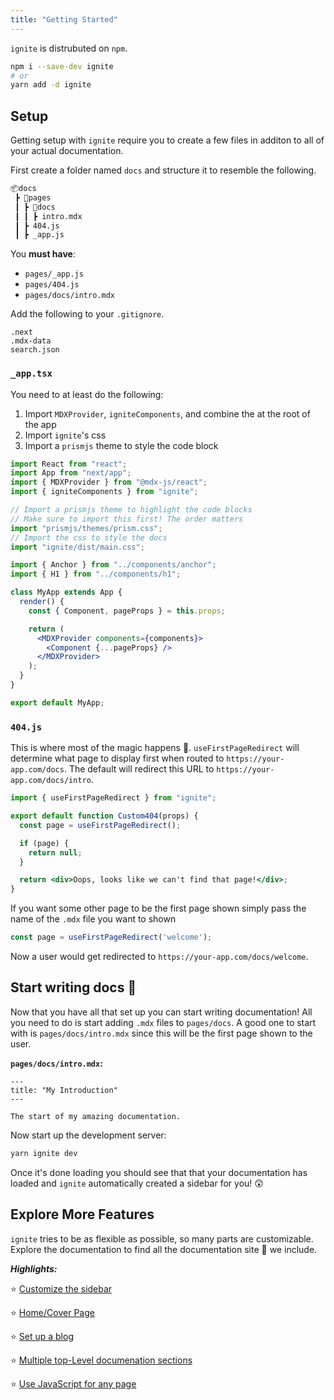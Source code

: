 ```yaml
---
title: "Getting Started"
---
```


`ignite` is distrubuted on `npm`.

```bash
npm i --save-dev ignite
# or
yarn add -d ignite
```

## Setup

Getting setup with `ignite` require you to create a few files in additon to all of your actual documentation.

First create a folder named `docs` and structure it to resemble the following.

```bash
📦docs
 ┣ 📂pages
 ┃ ┣ 📂docs
 ┃ ┃ ┣ intro.mdx
 ┃ ┣ 404.js
 ┃ ┣ _app.js
```

You **must have**:

- `pages/_app.js`
- `pages/404.js`
- `pages/docs/intro.mdx`

Add the following to your `.gitignore`.

```gitignore
.next
.mdx-data
search.json
```

### `_app.tsx`

You need to at least do the following:

1. Import `MDXProvider`, `igniteComponents`, and combine the at the root of the app
2. Import `ignite`'s css
3. Import a `prismjs` theme to style the code block

```jsx
import React from "react";
import App from "next/app";
import { MDXProvider } from "@mdx-js/react";
import { igniteComponents } from "ignite";

// Import a prismjs theme to highlight the code blocks
// Make sure to import this first! The order matters
import "prismjs/themes/prism.css";
// Import the css to style the docs
import "ignite/dist/main.css";

import { Anchor } from "../components/anchor";
import { H1 } from "../components/h1";

class MyApp extends App {
  render() {
    const { Component, pageProps } = this.props;

    return (
      <MDXProvider components={components}>
        <Component {...pageProps} />
      </MDXProvider>
    );
  }
}

export default MyApp;
```

### `404.js`

This is where most of the magic happens :confetti_ball:.
`useFirstPageRedirect` will determine what page to display first when routed to `https://your-app.com/docs`.
The default will redirect this URL to `https://your-app.com/docs/intro`.

```jsx
import { useFirstPageRedirect } from "ignite";

export default function Custom404(props) {
  const page = useFirstPageRedirect();

  if (page) {
    return null;
  }

  return <div>Oops, looks like we can't find that page!</div>;
}
```

If you want some other page to be the first page shown simply pass the name of the `.mdx` file you want to shown

```js
const page = useFirstPageRedirect('welcome');
```

Now a user would get redirected to `https://your-app.com/docs/welcome`.

## Start writing docs :tada:

Now that you have all that set up you can start writing documentation!
All you need to do is start adding `.mdx` files to `pages/docs`.
A good one to start with is `pages/docs/intro.mdx` since this will be the first page shown to the user.

**`pages/docs/intro.mdx`:**

```mdx
---
title: "My Introduction"
---

The start of my amazing documentation.
```

Now start up the development server:

```sh
yarn ignite dev
```

Once it's done loading you should see that that your documentation has loaded and `ignite` automatically created a sidebar for you! :astonished:

## Explore More Features

`ignite` tries to be as flexible as possible, so many parts are customizable.
Explore the documentation to find all the documentation site :candy: we include.

***Highlights:***

:star: [Customize the sidebar](./features/custom-sidebar)

:star: [Home/Cover Page](./features/home-page)

:star: [Set up a blog](./features/blog)

:star: [Multiple top-Level documenation sections](./features/multi-docs)

:star: [Use JavaScript for any page](./advanced-features/javascript-pages)
